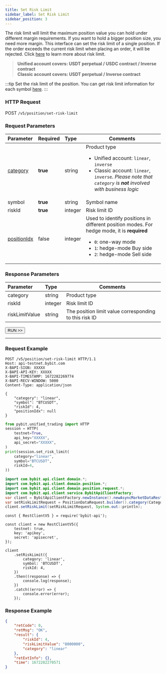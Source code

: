 ---
title: Set Risk Limit
sidebar_label: Set Risk Limit
sidebar_position: 3
---

The risk limit will limit the maximum position value you can hold under different margin requirements. If you want to hold a bigger position size, you need more margin. This interface can set the risk limit of a single position. If the order exceeds the current risk limit when placing an order, it will be rejected. Click <a href="https://www.bybit.com/en-US/help-center/bybitHC_Article?language=en_US&id=000001164">here</a> to learn more about risk limit.
> **Unified account covers: USDT perpetual / USDC contract / Inverse contract**<br/>
> **Classic account covers: USDT perpetual / Inverse contract**

:::tip
Set the risk limit of the position. You can get risk limit information for each symbol [here](../market/risk-limit#).
:::

### HTTP Request
POST `/v5/position/set-risk-limit`

### Request Parameters
| Parameter | Required | Type | Comments|
|:----- |:-------|:-----|------ |
|[category](../enum#category) |**true** |string |Product type <ul><li>Unified account: `linear`, `inverse`</li><li>Classic account: `linear`, `inverse`. _Please note that `category` is **not** involved with business logic_</li></ul> |
|symbol |**true** |string |Symbol name|
|riskId |**true** |integer |Risk limit ID|
|[positionIdx](../enum#positionidx) |false |integer |Used to identify positions in different position modes. For hedge mode, it is **required**<ul><li>`0`: one-way mode</li><li>`1`: hedge-mode Buy side</li><li>`2`: hedge-mode Sell side</li></ul>|

### Response Parameters
| Parameter | Type | Comments|
|:----- |:-----|----- |
|category |string |Product type |
|riskId |integer |Risk limit ID |
|riskLimitValue |string |The position limit value corresponding to this risk ID |

<a href="/api-explorer/v5/position/set-risk-limit"><Button>RUN >></Button></a>

---

### Request Example

<Tabs groupId="programming-languages">
<TabItem value="http" label="HTTP">

```http
POST /v5/position/set-risk-limit HTTP/1.1
Host: api-testnet.bybit.com
X-BAPI-SIGN: XXXXX
X-BAPI-API-KEY: XXXXX
X-BAPI-TIMESTAMP: 1672282269774
X-BAPI-RECV-WINDOW: 5000
Content-Type: application/json

{
    "category": "linear",
    "symbol": "BTCUSDT",
    "riskId": 4,
    "positionIdx": null
}
```

</TabItem>
<TabItem value="python" label="Python">

```python
from pybit.unified_trading import HTTP
session = HTTP(
    testnet=True,
    api_key="XXXXX",
    api_secret="XXXXX",
)
print(session.set_risk_limit(
    category="linear",
    symbol="BTCUSDT",
    riskId=4,
))
```

</TabItem>
<TabItem value="java" label="Java">

```java
import com.bybit.api.client.domain.*;
import com.bybit.api.client.domain.position.*;
import com.bybit.api.client.domain.position.request.*;
import com.bybit.api.client.service.BybitApiClientFactory;
var client = BybitApiClientFactory.newInstance().newAsyncMarketDataRestClient();
var setRiskLimitRequest = PositionDataRequest.builder().category(CategoryType.LINEAR).symbol("BTCUSDT").riskId(4).build();
client.setRiskLimit(setRiskLimitRequest, System.out::println);
```

</TabItem>
<TabItem value="Node" label="Node.js">

```n4js
const { RestClientV5 } = require('bybit-api');

const client = new RestClientV5({
    testnet: true,
    key: 'apikey',
    secret: 'apisecret',
});

client
    .setRiskLimit({
        category: 'linear',
        symbol: 'BTCUSDT',
        riskId: 4,
    })
    .then((response) => {
        console.log(response);
    })
    .catch((error) => {
        console.error(error);
    });
```

</TabItem>
</Tabs>

### Response Example

```json
{
    "retCode": 0,
    "retMsg": "OK",
    "result": {
        "riskId": 4,
        "riskLimitValue": "8000000",
        "category": "linear"
    },
    "retExtInfo": {},
    "time": 1672282270571
}
```

